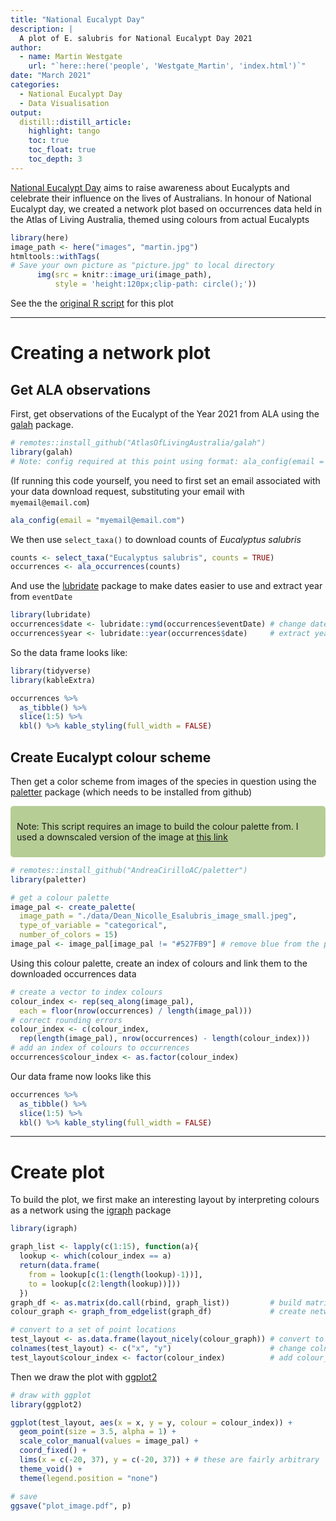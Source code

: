 ```yaml
---
title: "National Eucalypt Day"
description: |
  A plot of E. salubris for National Eucalypt Day 2021
author:
  - name: Martin Westgate 
    url: "`here::here('people', 'Westgate_Martin', 'index.html')`"
date: "March 2021"
categories: 
  - National Eucalypt Day
  - Data Visualisation
output: 
  distill::distill_article:
    highlight: tango
    toc: true
    toc_float: true
    toc_depth: 3
---
```


[National Eucalypt Day](https://www.eucalyptaustralia.org.au/national-eucalypt-day/national-eucalypt-day/) aims to raise awareness about Eucalypts and celebrate their influence on the lives of Australians. In honour of National Eucalypt day, we created a network plot based on occurrences data held in the Atlas of Living Australia, themed using colours from actual Eucalypts

<aside>
```r
library(here)
image_path <- here("images", "martin.jpg")
htmltools::withTags(
# Save your own picture as "picture.jpg" to local directory
      img(src = knitr::image_uri(image_path),
          style = 'height:120px;clip-path: circle();'))
```
</aside>


See the the [original R script](https://github.com/AtlasOfLivingAustralia/science/blob/main/comms/2021-03_National_Eucalypt_Day/E_salubris_network_diagram_code.R) for this plot



------------------------------------------------------------------------------

# Creating a network plot

## Get ALA observations

First, get observations of the Eucalypt of the Year 2021 from ALA using the [galah](https://atlasoflivingaustralia.github.io/galah/index.html) package.

```r
# remotes::install_github("AtlasOfLivingAustralia/galah")
library(galah)
# Note: config required at this point using format: ala_config(email = "myemail@email.com")
```


(If running this code yourself, you need to first set an email associated with your data download request, substituting your email with `myemail@email.com`)

```r
ala_config(email = "myemail@email.com")
```


We then use `select_taxa()` to download counts of *Eucalyptus salubris*

```r
counts <- select_taxa("Eucalyptus salubris", counts = TRUE)
occurrences <- ala_occurrences(counts)
```


And use the [lubridate](https://lubridate.tidyverse.org/) package to make dates easier to use and extract year from `eventDate`

```r
library(lubridate)
occurrences$date <- lubridate::ymd(occurrences$eventDate) # change date format
occurrences$year <- lubridate::year(occurrences$date)     # extract year
```

So the data frame looks like:

```r
library(tidyverse)
library(kableExtra)

occurrences %>% 
  as_tibble() %>% 
  slice(1:5) %>% 
  kbl() %>% kable_styling(full_width = FALSE)
```


## Create Eucalypt colour scheme

Then get a color scheme from images of the species in question using the [paletter](https://github.com/AndreaCirilloAC/paletter) package (which needs to be installed from github) <br>

<div class = "blue" style = "background-color:#B7CD96; border-radius: 5px; padding: 10px;">

Note: This script requires an image to build the colour palette from. I used a downscaled version of the image at [this link](https://twitter.com/DeanNicolle1/status/1374112431782301698)

</div>

```r
# remotes::install_github("AndreaCirilloAC/paletter")
library(paletter)

# get a colour palette
image_pal <- create_palette(
  image_path = "./data/Dean_Nicolle_Esalubris_image_small.jpeg",
  type_of_variable = "categorical",
  number_of_colors = 15)
image_pal <- image_pal[image_pal != "#527FB9"] # remove blue from the palette
```


Using this colour palette, create an index of colours and link them to the downloaded occurrences data

```r
# create a vector to index colours
colour_index <- rep(seq_along(image_pal),
  each = floor(nrow(occurrences) / length(image_pal)))
# correct rounding errors
colour_index <- c(colour_index,
  rep(length(image_pal), nrow(occurrences) - length(colour_index)))
# add an index of colours to occurrences
occurrences$colour_index <- as.factor(colour_index)
```

Our data frame now looks like this
```r
occurrences %>% 
  as_tibble() %>% 
  slice(1:5) %>% 
  kbl() %>% kable_styling(full_width = FALSE)
```

------------------------------------------------------------------------------

# Create plot

To build the plot, we first make an interesting layout by interpreting colours as a network using the [igraph](https://igraph.org/r/) package

```r
library(igraph)

graph_list <- lapply(c(1:15), function(a){
  lookup <- which(colour_index == a)
  return(data.frame(
    from = lookup[c(1:(length(lookup)-1))],
    to = lookup[c(2:length(lookup))]))
  })
graph_df <- as.matrix(do.call(rbind, graph_list))         # build matrix
colour_graph <- graph_from_edgelist(graph_df)             # create network graph

# convert to a set of point locations
test_layout <- as.data.frame(layout_nicely(colour_graph)) # convert to df
colnames(test_layout) <- c("x", "y")                      # change colnames
test_layout$colour_index <- factor(colour_index)          # add colour_index col
```


Then we draw the plot with [ggplot2](https://ggplot2.tidyverse.org/)

```r
# draw with ggplot
library(ggplot2)

ggplot(test_layout, aes(x = x, y = y, colour = colour_index)) +
  geom_point(size = 3.5, alpha = 1) +
  scale_color_manual(values = image_pal) +
  coord_fixed() +
  lims(x = c(-20, 37), y = c(-20, 37)) + # these are fairly arbitrary
  theme_void() +
  theme(legend.position = "none")
```

```r

# save
ggsave("plot_image.pdf", p)
```


